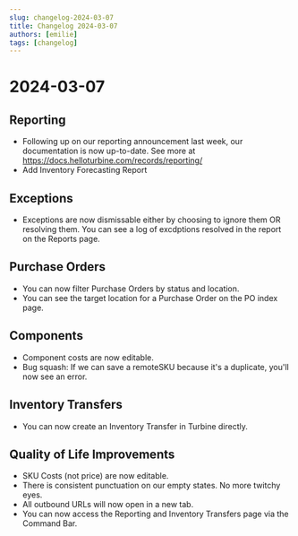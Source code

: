 ```yaml
---
slug: changelog-2024-03-07
title: Changelog 2024-03-07
authors: [emilie]
tags: [changelog]
---
```

# 2024-03-07

## Reporting
* Following up on our reporting announcement last week, our documentation is now up-to-date. See more at https://docs.helloturbine.com/records/reporting/
* Add Inventory Forecasting Report 

## Exceptions
* Exceptions are now dismissable either by choosing to ignore them OR resolving them. You can see a log of excdptions resolved in the report on the Reports page. 

## Purchase Orders
* You can now filter Purchase Orders by status and location.
* You can see the target location for a Purchase Order on the PO index page.

## Components
* Component costs are now editable.
* Bug squash: If we can save a remoteSKU because it's a duplicate, you'll now see an error.

## Inventory Transfers
* You can now create an Inventory Transfer in Turbine directly.

## Quality of Life Improvements
* SKU Costs (not price) are now editable.
* There is consistent punctuation on our empty states. No more twitchy eyes.
* All outbound URLs will now open in a new tab.
* You can now access the Reporting and Inventory Transfers page via the Command Bar.